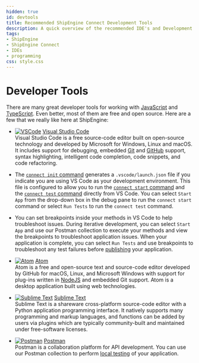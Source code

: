 ```yaml
---
hidden: true
id: devtools
title: Recommended ShipEngine Connect Development Tools
description: A quick overview of the recommended IDE's and Development tools that are available for your app development.
tags:
- ShipEngine
- ShipEngine Connect
- IDEs
- programming
css: style.css
---
```


Developer Tools
=================
There are many great developer tools for working with [JavaScript](https://developer.mozilla.org/en-US/docs/Web/JavaScript) and [TypeScript](https://www.typescriptlang.org/). Even better, most of them are free and open source. Here are a few that we really like here at ShipEngine:

<div className="tool-list">

- [![VSCode](vscode.svg)](https://code.visualstudio.com/) <a href="https://code.visualstudio.com/" className="list-title">Visual Studio Code</a><br/>
Visual Studio Code is a free source-code editor built on open-source technology and developed by Microsoft for Windows, Linux and macOS. It includes support for debugging, embedded [Git](https://git-scm.com/_) and [GitHub](https://github.com/) support, syntax highlighting, intelligent code completion, code snippets, and code refactoring.

- The [`connect init` command](./../cli.md#initialize-a-new-app) generates a `.vscode/launch.json` file if you indicate you are using VS Code as your development environment.
This file is configured to allow you to run the [`connect start` command](./../cli.md#run-your-app-locally) and the [`connect test` command](./../cli.md#test-your-app) directly from VS Code. You can select `Start App` from the drop-down box in the debug
pane to run the `connect start` command or select `Run Tests`
to run the `connect test` command.

- You can set breakpoints inside your methods in VS Code to help troubleshoot issues. During iterative development, you can select `Start App` and use our Postman collection to execute your methods and view the breakpoints to troubleshoot application issues.
 When your application is complete, you can select `Run Tests` and use breakpoints to troubleshoot any test failures before [publishing](./../publish.md) your application.

- [![Atom](atom.svg)](https://atom.io/) <a href="https://atom.io" className="list-title">Atom</a><br/>
Atom is a free and open-source text and source-code editor developed by GitHub for macOS, Linux, and Microsoft Windows with support for plug-ins written in [NodeJS](https://nodejs.org/) and embedded Git support. Atom is a desktop application built using web technologies.


- [![Sublime Text](sublime-text.svg)](https://www.sublimetext.com/) <a href="https://www.sublimetext.com/" className="list-title">Sublime Text</a><br/>
Sublime Text is a shareware cross-platform source-code editor with a Python application programming interface.
It natively supports many programming and markup languages, and functions can be added by users via plugins which are typically community-built and maintained under free-software licenses.


- [![Postman](postman.svg)](https://www.postman.com/) <a href="https://www.postman.com/" className="list-title">Postman</a><br/>
Postman is a collaboration platform for API development. You can use our Postman collection to perform [local testing](./../testing/index.md#local-testing)
of your application.
</div>


<Pager prev="./../structure.md" prevTitle="App Structure" next="./../cli.md" nextTitle="Installing the CLI" />
